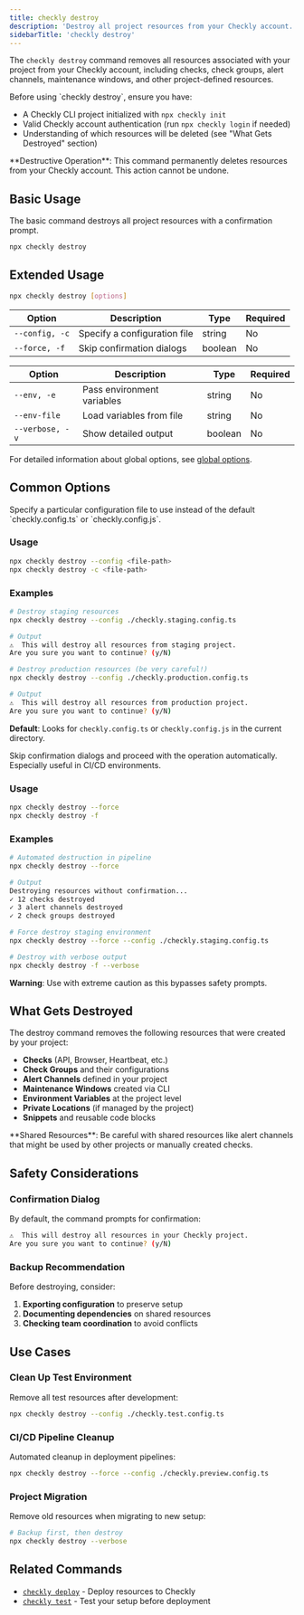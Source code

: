 ```yaml
---
title: checkly destroy
description: 'Destroy all project resources from your Checkly account.'
sidebarTitle: 'checkly destroy'
---
```


The `checkly destroy` command removes all resources associated with your project from your Checkly account, including checks, check groups, alert channels, maintenance windows, and other project-defined resources.

<Accordion title="Prerequisites">
Before using `checkly destroy`, ensure you have:

- A Checkly CLI project initialized with `npx checkly init`
- Valid Checkly account authentication (run `npx checkly login` if needed)
- Understanding of which resources will be deleted (see "What Gets Destroyed" section)

<Warning>
**Destructive Operation**: This command permanently deletes resources from your Checkly account. This action cannot be undone.
</Warning>
</Accordion>

## Basic Usage

The basic command destroys all project resources with a confirmation prompt.

```bash Terminal
npx checkly destroy
```

## Extended Usage

```bash Terminal
npx checkly destroy [options]
```

<Tabs>
<Tab title="Common Options">

| Option | Description | Type | Required |
|--------|-------------|------|----------|
| `--config, -c` | Specify a configuration file | string | No |
| `--force, -f` | Skip confirmation dialogs | boolean | No |

</Tab>
<Tab title="All Global Options">

| Option | Description | Type | Required |
|--------|-------------|------|----------|
| `--env, -e` | Pass environment variables | string | No |
| `--env-file` | Load variables from file | string | No |
| `--verbose, -v` | Show detailed output | boolean | No |

For detailed information about global options, see [global options](/cli/global-options).

</Tab>
</Tabs>

## Common Options

<ResponseField name="--config, -c" type="string">
Specify a particular configuration file to use instead of the default `checkly.config.ts` or `checkly.config.js`.

### Usage
```bash Terminal
npx checkly destroy --config <file-path>
npx checkly destroy -c <file-path>
```

### Examples

<Tabs>
<Tab title="Staging Environment">

```bash Terminal
# Destroy staging resources
npx checkly destroy --config ./checkly.staging.config.ts

# Output
⚠️  This will destroy all resources from staging project.
Are you sure you want to continue? (y/N)
```

</Tab>
<Tab title="Production Environment">

```bash Terminal
# Destroy production resources (be very careful!)
npx checkly destroy --config ./checkly.production.config.ts

# Output
⚠️  This will destroy all resources from production project.
Are you sure you want to continue? (y/N)
```

</Tab>
</Tabs>

**Default**: Looks for `checkly.config.ts` or `checkly.config.js` in the current directory.
</ResponseField>

<ResponseField name="--force, -f" type="boolean">
Skip confirmation dialogs and proceed with the operation automatically. Especially useful in CI/CD environments.

### Usage
```bash Terminal
npx checkly destroy --force
npx checkly destroy -f
```

### Examples

<Tabs>
<Tab title="CI/CD Pipeline">

```bash Terminal
# Automated destruction in pipeline
npx checkly destroy --force

# Output
Destroying resources without confirmation...
✓ 12 checks destroyed
✓ 3 alert channels destroyed
✓ 2 check groups destroyed
```

</Tab>
<Tab title="With Config File">

```bash Terminal
# Force destroy staging environment
npx checkly destroy --force --config ./checkly.staging.config.ts

# Destroy with verbose output
npx checkly destroy -f --verbose
```

</Tab>
</Tabs>

**Warning**: Use with extreme caution as this bypasses safety prompts.
</ResponseField>

## What Gets Destroyed

The destroy command removes the following resources that were created by your project:

- **Checks** (API, Browser, Heartbeat, etc.)
- **Check Groups** and their configurations
- **Alert Channels** defined in your project
- **Maintenance Windows** created via CLI
- **Environment Variables** at the project level
- **Private Locations** (if managed by the project)
- **Snippets** and reusable code blocks

<Warning>
**Shared Resources**: Be careful with shared resources like alert channels that might be used by other projects or manually created checks.
</Warning>

## Safety Considerations

### Confirmation Dialog
By default, the command prompts for confirmation:

```bash Terminal
⚠️  This will destroy all resources in your Checkly project.
Are you sure you want to continue? (y/N)
```

### Backup Recommendation
Before destroying, consider:
1. **Exporting configuration** to preserve setup
2. **Documenting dependencies** on shared resources
3. **Checking team coordination** to avoid conflicts

## Use Cases

### Clean Up Test Environment
Remove all test resources after development:

```bash Terminal
npx checkly destroy --config ./checkly.test.config.ts
```

### CI/CD Pipeline Cleanup
Automated cleanup in deployment pipelines:

```bash Terminal
npx checkly destroy --force --config ./checkly.preview.config.ts
```

### Project Migration
Remove old resources when migrating to new setup:

```bash Terminal
# Backup first, then destroy
npx checkly destroy --verbose
```

## Related Commands

- [`checkly deploy`](/cli/checkly-deploy) - Deploy resources to Checkly
- [`checkly test`](/cli/checkly-test) - Test your setup before deployment